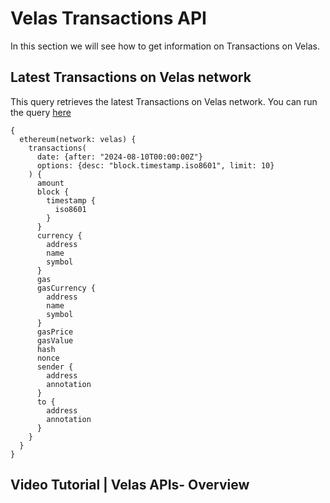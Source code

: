 # Velas Transactions API

In this section we will see how to get information on Transactions on Velas.


## Latest Transactions on Velas network

This query retrieves the latest Transactions on Velas network.
You can run the query [here](https://ide.bitquery.io/Latest-transactions-on-velas_3#)

```
{
  ethereum(network: velas) {
    transactions(
      date: {after: "2024-08-10T00:00:00Z"}
      options: {desc: "block.timestamp.iso8601", limit: 10}
    ) {
      amount
      block {
        timestamp {
          iso8601
        }
      }
      currency {
        address
        name
        symbol
      }
      gas
      gasCurrency {
        address
        name
        symbol
      }
      gasPrice
      gasValue
      hash
      nonce
      sender {
        address
        annotation
      }
      to {
        address
        annotation
      }
    }
  }
}

```

## Video Tutorial | Velas APIs- Overview

<VideoPlayer url="https://www.youtube.com/watch?v=gErkV_Yqqk8" />

